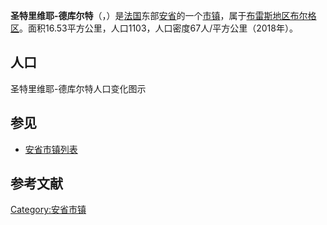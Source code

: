 {{FNC3}}
{{noteTA|G1=法国地名}}
{{Infobox French commune
|name                    = 圣特里维耶-德库尔特
|native name             = Saint-Trivier-de-Courtes
|arrondissement          = [[布雷斯地区布尔格区|布雷斯地区布尔格区]]
}}
'''圣特里维耶-德库尔特'''（{{lang-fr|Saint-Trivier-de-Courtes}}，{{IPA-fr|sɛ̃ tʁivje də kuʁt|-|LL-Q150 (fra)-Benoît Prieur-Saint-Trivier-de-Courtes.wav}}）是[[法国|法国]]东部[[安省_(法國)|安省]]的一个[[市镇_(法国)|市镇]]，属于[[布雷斯地区布尔格区|布雷斯地区布尔格区]]。面积16.53平方公里，人口1103，人口密度67人/平方公里（2018年）。

== 人口 ==
圣特里维耶-德库尔特人口变化图示
{{French Commune Population|01388}}

==参见==
*[[安省市镇列表|安省市镇列表]]

== 参考文献 ==
{{reflist}}

{{安省市鎮}}
[[Category:安省市镇|Category:安省市镇]]